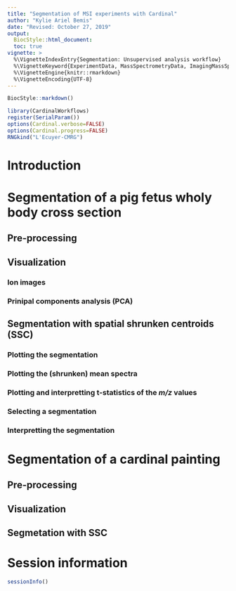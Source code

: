```yaml
---
title: "Segmentation of MSI experiments with Cardinal"
author: "Kylie Ariel Bemis"
date: "Revised: October 27, 2019"
output:
  BiocStyle::html_document:
  toc: true
vignette: >
  %\VignetteIndexEntry{Segmentation: Unsupervised analysis workflow}
  %\VignetteKeyword{ExperimentData, MassSpectrometryData, ImagingMassSpectrometry, Clustering}
  %\VignetteEngine{knitr::rmarkdown}
  %\VignetteEncoding{UTF-8}
---
```


```r
BiocStyle::markdown()
```

```r
library(CardinalWorkflows)
register(SerialParam())
options(Cardinal.verbose=FALSE)
options(Cardinal.progress=FALSE)
RNGkind("L'Ecuyer-CMRG")
```

# Introduction 

# Segmentation of a pig fetus wholy body cross section

## Pre-processing

## Visualization

### Ion images

### Prinipal components analysis (PCA)

## Segmentation with spatial shrunken centroids (SSC)

### Plotting the segmentation

### Plotting the (shrunken) mean spectra

### Plotting and interpretting t-statistics of the *m/z* values

### Selecting a segmentation

### Interpretting the segmentation

# Segmentation of a cardinal painting

## Pre-processing

## Visualization

## Segmetation with SSC


# Session information

```r
sessionInfo()
```




